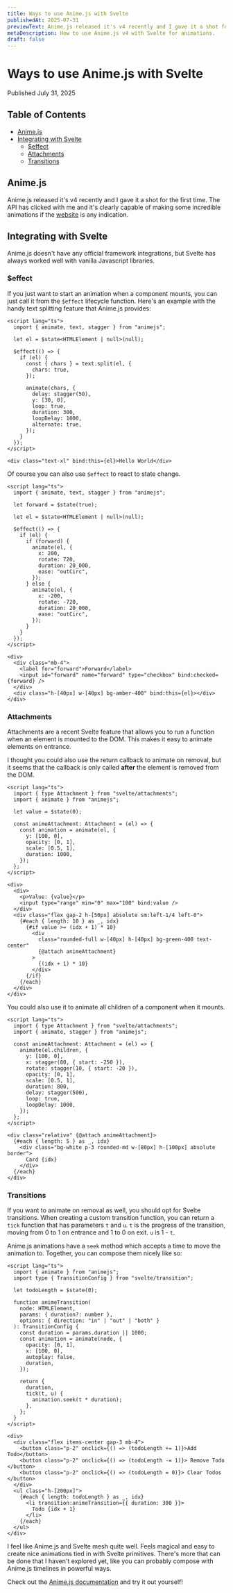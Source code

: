 ```yaml
---
title: Ways to use Anime.js with Svelte
publishedAt: 2025-07-31
previewText: Anime.js released it's v4 recently and I gave it a shot for the first time. The API has clicked with me and it's clearly
metaDescription: How to use Anime.js v4 with Svelte for animations.
draft: false
---
```


# Ways to use Anime.js with Svelte
<div class="published">
Published July 31, 2025
</div>

## Table of Contents
  - [Anime.js](#animejs)
  - [Integrating with Svelte](#integrating-with-svelte)
    - [$effect](#effect)
    - [Attachments](#attachments)
    - [Transitions](#transitions)


## Anime.js

Anime.js released it's v4 recently and I gave it a shot for the first time. The API has clicked with me and it's clearly
capable of making some incredible animations if the <a href="https://animejs.com/" target="_blank">website</a> is any indication.

## Integrating with Svelte

Anime.js doesn't have any official framework integrations, but Svelte has always worked well with vanilla Javascript libraries.

### $effect

If you just want to start an animation when a component mounts, you can just call it from the `$effect` lifecycle function. Here's an example with
the handy text splitting feature that Anime.js provides:

```svelte
<script lang="ts">
  import { animate, text, stagger } from "animejs";

  let el = $state<HTMLElement | null>(null);

  $effect(() => {
    if (el) {
      const { chars } = text.split(el, {
        chars: true,
      });

      animate(chars, {
        delay: stagger(50),
        y: [30, 0],
        loop: true,
        duration: 300,
        loopDelay: 1000,
        alternate: true,
      });
    }
  });
</script>

<div class="text-xl" bind:this={el}>Hello World</div>

```

<Showcase>
  <Effect client:load />
</Showcase>

Of course you can also use `$effect` to react to state change.


```svelte
<script lang="ts">
  import { animate, text, stagger } from "animejs";

  let forward = $state(true);

  let el = $state<HTMLElement | null>(null);

  $effect(() => {
    if (el) {
      if (forward) {
        animate(el, {
          x: 200,
          rotate: 720,
          duration: 20_000,
          ease: "outCirc",
        });
      } else {
        animate(el, {
          x: -200,
          rotate: -720,
          duration: 20_000,
          ease: "outCirc",
        });
      }
    }
  });
</script>

<div>
  <div class="mb-4">
    <label for="forward">Forward</label>
    <input id="forward" name="forward" type="checkbox" bind:checked={forward} />
  </div>
  <div class="h-[40px] w-[40px] bg-amber-400" bind:this={el}></div>
</div>

```

<Showcase>
  <StatefulEffect client:visible />
</Showcase>

### Attachments

Attachments are a recent Svelte feature that allows you to run a function when an element is mounted to the DOM. This makes it easy to
animate elements on entrance.

I thought you could also use the return callback to animate on removal, but it seems that the callback is only called **after** the element is removed from the DOM.


```svelte
<script lang="ts">
  import { type Attachment } from "svelte/attachments";
  import { animate } from "animejs";

  let value = $state(0);

  const animeAttachment: Attachment = (el) => {
    const animation = animate(el, {
      y: [100, 0],
      opacity: [0, 1],
      scale: [0.5, 1],
      duration: 1000,
    });
  };
</script>

<div>
  <div>
    <p>Value: {value}</p>
    <input type="range" min="0" max="100" bind:value />
  </div>
  <div class="flex gap-2 h-[50px] absolute sm:left-1/4 left-0">
    {#each { length: 10 } as _, idx}
      {#if value >= (idx + 1) * 10}
        <div
          class="rounded-full w-[40px] h-[40px] bg-green-400 text-center"
          {@attach animeAttachment}
        >
          {(idx + 1) * 10}
        </div>
      {/if}
    {/each}
  </div>
</div>
```

<Showcase>
<Attach client:visible />
</Showcase>

You could also use it to animate all children of a component when it mounts.

```svelte
<script lang="ts">
  import { type Attachment } from "svelte/attachments";
  import { animate, stagger } from "animejs";

  const animeAttachment: Attachment = (el) => {
    animate(el.children, {
      y: [100, 0],
      x: stagger(80, { start: -250 }),
      rotate: stagger(10, { start: -20 }),
      opacity: [0, 1],
      scale: [0.5, 1],
      duration: 800,
      delay: stagger(500),
      loop: true,
      loopDelay: 1000,
    });
  };
</script>

<div class="relative" {@attach animeAttachment}>
  {#each { length: 5 } as _, idx}
    <div class="bg-white p-3 rounded-md w-[80px] h-[100px] absolute border">
      Card {idx}
    </div>
  {/each}
</div>
```

<Showcase>
  <AttachChildren client:visible />
</Showcase>

### Transitions

If you want to animate on removal as well, you should opt for Svelte transitions. When creating a custom transition function,
you can return a `tick` function that has parameters `t` and `u`. `t` is the progress of the transition, moving from 0 to 1 on entrance and 1 to 0 on exit.
`u` is 1 - `t`.

Anime.js animations have a `seek` method which accepts a time to move the animation to. Together, you can compose them nicely like so:

```svelte
<script lang="ts">
  import { animate } from "animejs";
  import type { TransitionConfig } from "svelte/transition";

  let todoLength = $state(0);

  function animeTransition(
    node: HTMLElement,
    params: { duration?: number },
    options: { direction: "in" | "out" | "both" }
  ): TransitionConfig {
    const duration = params.duration || 1000;
    const animation = animate(node, {
      opacity: [0, 1],
      x: [100, 0],
      autoplay: false,
      duration,
    });

    return {
      duration,
      tick(t, u) {
        animation.seek(t * duration);
      },
    };
  }
</script>

<div>
  <div class="flex items-center gap-3 mb-4">
    <button class="p-2" onclick={() => (todoLength += 1)}>Add Todo</button>
    <button class="p-2" onclick={() => (todoLength -= 1)}> Remove Todo </button>
    <button class="p-2" onclick={() => (todoLength = 0)}> Clear Todos </button>
  </div>
  <ul class="h-[200px]">
    {#each { length: todoLength } as _, idx}
      <li transition:animeTransition={{ duration: 300 }}>
        Todo {idx + 1}
      </li>
    {/each}
  </ul>
</div>
```


<Showcase>
  <Transition client:visible />
</Showcase>

I feel like Anime.js and Svelte mesh quite well. Feels magical and easy to create nice animations tied in with Svelte primitives.
There's more that can be done that I haven't explored yet, like you can probably compose with Anime.js timelines in powerful ways.

Check out the <a href="https://animejs.com/documentation/" target="_blank">Anime.js documentation</a> and try it out yourself!